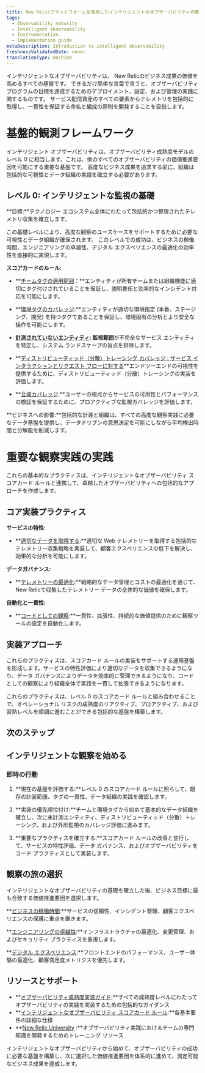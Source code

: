 ```yaml
---
title: New Relicプラットフォームを使用したインテリジェントなオブザーバビリティの概要
tags:
  - Observability maturity
  - Intelligent observability
  - Instrumentation
  - Implementation guide
metaDescription: Introduction to intelligent observability
freshnessValidatedDate: never
translationType: machine
---
```


インテリジェントなオブザーバビリティは、 New Relicのビジネス成果の価値を高めるすべての基盤です。 できるだけ簡単な言葉で言うと、オブザーバビリティ プログラムの目標を達成するためのデプロイメント、設定、および管理の実践に関するものです。 サービス配信資産のすべての要素からテレメトリを包括的に取得し、一貫性を保証する命名と編成の原則を開発することを目指します。

# 基盤的観測フレームワーク

インテリジェント オブザーバビリティは、オブザーバビリティ成熟度モデルのレベル 0 に相当します。これは、他のすべてのオブザーバビリティの価値推進要因を可能にする重要な基盤です。 高度なビジネス成果を追求する前に、組織は包括的な可視性とデータ組織の実践を確立する必要があります。

## レベル 0: インテリジェントな監視の基礎

**目標:**テクノロジー エコシステム全体にわたって包括的かつ整理されたテレメトリ収集を確立します。

この基礎レベルにより、高度な観察のユースケースをサポートするために必要な可視性とデータ組織が確保されます。 このレベルでの成功は、ビジネスの稼働時間、エンジニアリングの卓越性、デジタル エクスペリエンスの最適化の効率性を直接的に実現します。

**スコアカードのルール:**

* **[チームタグの適用範囲](/docs/new-relic-solutions/observability-maturity/intelligent-observability/l0-team-tag-coverage)：**エンティティが所有チームまたは組織機能に適切にタグ付けされていることを保証し、説明責任と効率的なインシデント対応を可能にします。

* **[環境タグのカバレッジ](/docs/new-relic-solutions/observability-maturity/intelligent-observability/l0-environment-tag-coverage):**エンティティが適切な環境指定 (本番、ステージング、開発) を持つタグであることを保証し、環境固有の分析とより安全な操作を可能にします。

* **[計測されていないエンティティ](/docs/new-relic-solutions/observability-maturity/intelligent-observability/l0-uninstrumented-entities): 監視範囲**が不完全なサービス エンティティを特定し、システム ランドスケープの盲点を排除します。

* **[ディストリビューティッド（分散）トレーシング カバレッジ : サービス インタラクションとリクエスト フローに対する](/docs/new-relic-solutions/observability-maturity/intelligent-observability/l0-distributed-trace-coverage)**エンドツーエンドの可視性を提供するために、ディストリビューティッド（分散）トレーシングの実装を評価します。

* **[合成カバレッジ](/docs/new-relic-solutions/observability-maturity/intelligent-observability/l0-synthetic-coverage):**ユーザーの視点からサービスの可用性とパフォーマンスの検証を保証するために、プロアクティブな監視カバレッジを評価します。

**ビジネスへの影響:**包括的な計装と組織は、すべての高度な観察実践に必要なデータ基盤を提供し、データドリブンの意思決定を可能にしながら平均検出時間と分解能を削減します。

# 重要な観察実践の実践

これらの基本的なプラクティスは、インテリジェントなオブザーバビリティ スコアカード ルールと連携して、卓越したオブザーバビリティへの包括的なアプローチを作成します。

## コア実装プラクティス

**サービスの特性:**

* **[適切なデータを取得する](/docs/tutorial-reporting-data/capture-the-right-data):**適切な Web テレメトリーを取得する包括的なテレメトリー収集戦略を実装して、顧客エクスペリエンスの低下を解決し、効果的な分析を可能にします。

**データガバナンス:**

* **[テレメトリーの最適化](/docs/tutorial-optimize-telemetry/intro-to-optimal-telemetry):**戦略的なデータ管理とコストの最適化を通じて、 New Relicで収集したテレメトリー データの全体的な価値を確保します。

**自動化と一貫性:**

* **[コードとしての観察](/docs/new-relic-solutions/observability-maturity/operational-efficiency/observability-as-code-guide):**一貫性、拡張性、持続的な価値提供のために観察ツールの設定を自動化します。

## 実装アプローチ

これらのプラクティスは、スコアカード ルールの実装をサポートする運用基盤を形成します。サービスの特性評価により適切なデータを収集できるようになり、データ ガバナンスによりデータを効率的に管理できるようになり、コードとしての観察により組織全体で実践を一貫して拡張できるようになります。

これらのプラクティスは、レベル 0 のスコアカード ルールと組み合わせることで、オペレーショナル リスクの成熟度のリアクティブ、プロアクティブ、および習熟レベルを順調に進むことができる包括的な基盤を構築します。

## 次のステップ

## インテリジェントな観察を始める

### 即時の行動

1. **現在の基盤を評価する:**レベル 0 のスコアカード ルールに照らして、既存の計装範囲、タグの一貫性、データ組織の実践を確認します。

2. **実装の優先順位付け:**チームと環境タグから始めて基本的なデータ組織を確立し、次に未計測エンティティ、ディストリビューティッド（分散）トレーシング、および外形監視のカバレッジ評価に進みます。

3. **重要なプラクティスを確立する:**スコアカード ルールの改善と並行して、サービスの特性評価、データ ガバナンス、およびオブザーバビリティをコード プラクティスとして実装します。

## 観察の旅の選択

インテリジェントなオブザーバビリティの基礎を確立した後、ビジネス目標に最も合致する価値推進要因を選択します。

**[ビジネスの稼働時間](/docs/new-relic-solutions/observability-maturity/uptime-performance-reliability/introduction/):**サービスの信頼性、インシデント管理、顧客エクスペリエンスの保護に重点を置きます。

**[エンジニアリングの卓越性](/docs/new-relic-solutions/observability-maturity/engineering-excellence/introduction/):**インフラストラクチャの最適化、変更管理、およびセキュリティ プラクティスを重視します。

**[デジタル エクスペリエンス](/docs/new-relic-solutions/observability-maturity/digital-experience/introduction/):**フロントエンドのパフォーマンス、ユーザー体験の最適化、顧客満足度メトリクスを優先します。

## リソースとサポート

* **[オブザーバビリティ成熟度実装ガイド](/docs/new-relic-solutions/observability-maturity/introduction/):**すべての成熟度レベルにわたってオブザーバビリティの実践を実装するための包括的なガイダンス
* **[インテリジェントなオブザーバビリティ スコアカード ルール](/docs/new-relic-solutions/observability-maturity/intelligent-observability/):**各基本要件の詳細な仕様
* **[New Relic University](https://learn.newrelic.com/) :**オブザーバビリティ実践におけるチームの専門知識を開発するためのトレーニング リソース

インテリジェントなオブザーバビリティから始めて、オブザーバビリティの成功に必要な基盤を構築し、次に選択した価値推進要因を体系的に進めて、測定可能なビジネス成果を達成します。